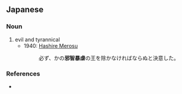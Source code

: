==Japanese==
{{ja-kanjitab|邪|智|暴|虐}}

===Noun===
{{ja-noun|じゃち ぼうぎゃく}}

# evil and tyrannical
#* 1940: [[w:Run, Melos!|Hashire Merosu]]
#*: 必ず、かの'''邪智暴虐'''の王を除かなければならぬと決意した。

===References===
* {{cite-book
|last=Dazai
|first=Osamu
|authorlink=w:Osamu Dazai
|title=[[w:Run, Melos!|Hashire Merosu]]
|publisher=Shinchō Bunko
|year_published=2005
|year=1940
|language=Japanese
|isbn=978-4-10-100606-2
}}
